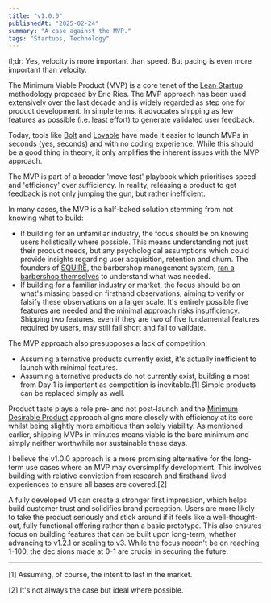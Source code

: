 ```yaml
---
title: "v1.0.0"
publishedAt: "2025-02-24"
summary: "A case against the MVP."
tags: "Startups, Technology"
---
```


tl;dr: Yes, velocity is more important than speed. But pacing is even more important than velocity.

The Minimum Viable Product (MVP) is a core tenet of the [Lean Startup](https://theleanstartup.com/) methodology proposed by Eric Ries. The MVP approach has been used extensively over the last decade and is widely regarded as step one for product development. In simple terms, it advocates shipping as few features as possible (i.e. least effort) to generate validated user feedback.

Today, tools like [Bolt](https://bolt.new) and [Lovable](https://lovable.dev) have made it easier to launch MVPs in seconds (yes, seconds) and with no coding experience. While this should be a good thing in theory, it only amplifies the inherent issues with the MVP approach.

The MVP is part of a broader 'move fast' playbook which prioritises speed and 'efficiency' over sufficiency. In reality, releasing a product to get feedback is not only jumping the gun, but rather inefficient. 

In many cases, the MVP is a half-baked solution stemming from not knowing what to build:
* If building for an unfamiliar industry, the focus should be on knowing users holistically where possible. This means understanding not just their product needs, but any psychological assumptions which could provide insights regarding user acquisition, retention and churn. The founders of [SQUIRE](https://getsquire.com), the barbershop management system, [ran a barbershop themselves](https://endeavor.org/success-stories/squire/) to understand what was needed.
* If building for a familiar industry or market, the focus should be on what's missing based on firsthand observations, aiming to verify or falsify these observations on a larger scale. It's entirely possible five features are needed and the minimal approach risks insufficiency. Shipping two features, even if they are two of five fundamental features required by users, may still fall short and fail to validate.

The MVP approach also presupposes a lack of competition:
* Assuming alternative products currently exist, it's actually inefficient to launch with minimal features.
* Assuming alternative products do not currently exist, building a moat from Day 1 is important as competition is inevitable.[1] Simple products can be replaced simply as well.

Product taste plays a role pre- and not post-launch and the [Minimum Desirable Product](https://www.experiencedynamics.com/mvp-vs-minimal-desirable-product/) approach aligns more closely with efficiency at its core whilst being slightly more ambitious than solely viability. As mentioned earlier, shipping MVPs in minutes means viable is the bare minimum and simply neither worthwhile nor sustainable these days.

I believe the v1.0.0 approach is a more promising alternative for the long-term use cases where an MVP may oversimplify development. This involves building with relative conviction from research and firsthand lived experiences to ensure all bases are covered.[2] 

A fully developed V1 can create a stronger first impression, which helps build customer trust and solidifies brand perception. Users are more likely to take the product seriously and stick around if it feels like a well-thought-out, fully functional offering rather than a basic prototype. This also ensures focus on building features that can be built upon long-term, whether advancing to v1.2.1 or scaling to v3. While the focus needn't be on reaching 1-100, the decisions made at 0-1 are crucial in securing the future.

---


\[1\] Assuming, of course, the intent to last in the market.

\[2\] It's not always the case but ideal where possible.
